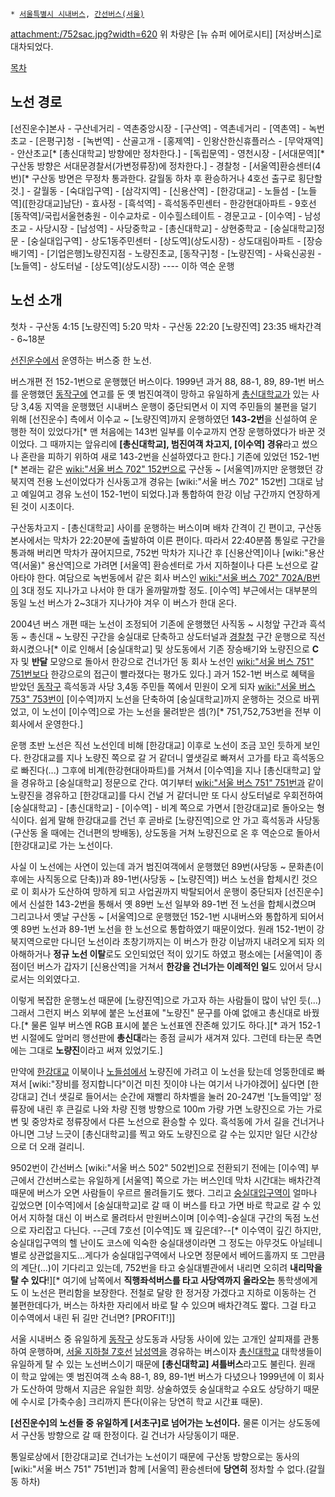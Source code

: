  * [[서울특별시 시내버스]], [[간선버스(서울)#s-2.8|간선버스(서울)]]

attachment:/752sac.jpg?width=620
위 차량은 [뉴 슈퍼 에어로시티] [저상버스]로 대차되었다.

[[목차]]
== 노선 경로 ==
[선진운수]본사 - 구산네거리 - 역촌중앙시장 - [구산역] - 역촌네거리 - [역촌역] - 녹번초교 - [은평구]청 - [녹번역] - 산골고개 - [홍제역] - 인왕산한신휴플러스 - [무악재역] - 안산초교[* [총신대학교] 방향에만 정차한다.] - [독립문역] - 영천시장 - [서대문역][* 구산동 방향은 서대문경찰서(가변정류장)에 정차한다.] - 경찰청 - [서울역]환승센터(4번)[* 구산동 방면은 무정차 통과한다. 갈월동 하차 후 환승하거나 4호선 출구로 횡단할 것.] - 갈월동 - [숙대입구역] - [삼각지역] - [신용산역] - [한강대교] - 노들섬 - [노들역]([한강대교]남단) - 효사정 - [흑석역] - 흑석동주민센터 - 한강현대아파트 - 9호선[동작역]/국립서울현충원 - 이수교차로 - 이수힐스테이트 - 경문고교 - [이수역] - 남성초교 - 사당시장 - [남성역] - 사당중학교 - [총신대학교] - 상현중학교 - [숭실대학교]정문 - [숭실대입구역] - 상도1동주민센터 - [상도역](상도시장) - 상도대림아파트 - [장승배기역] - [기업은행]노량진지점 - 노량진초교, [동작구]청 - [노량진역] - 사육신공원 - [노들역] - 상도터널 - [상도역](상도시장) ---- 이하 역순 운행

== 노선 소개 ==
첫차 - 구산동 4:15 [노량진역] 5:20
막차 - 구산동 22:20 [노량진역] 23:35
배차간격 - 6~18분

[[선진운수]]에서 운영하는 버스중 한 노선.

버스개편 전 152-1번으로 운행했던 버스이다. 1999년 과거 88, 88-1, 89, 89-1번 버스를 운행했던 [[동작구]]에 연고를 둔 옛 범진여객이 망하고 유일하게 [[총신대학교]]가 있는 사당 3,4동 지역을 운행했던 시내버스 운행이 중단되면서 이 지역 주민들의 불편을 덜기 위해 [선진운수] 측에서 이수교 ~ [노량진역]까지 운행하였던 '''143-2번'''을 신설하여 운행한 적이 있었다가[* 맨 처음에는 143번 일부를 이수교까지 연장 운행하였다가 바꾼 것이었다. 그 때까지는 앞유리에 '''[총신대학교], 범진여객 차고지, [이수역] 경유'''라고 썼으나 혼란을 피하기 위하여 새로 143-2번을 신설하였다고 한다.] 기존에 있었던 152-1번[* 본래는 같은 [[wiki:"서울 버스 702" 152번]]으로 구산동 ~ [서울역]까지만 운행했던 강북지역 전용 노선이었다가 신사동고개 경유는 [wiki:"서울 버스 702" 152번] 그대로 남고 예일여고 경유 노선이 152-1번이 되었다.]과 통합하여 한강 이남 구간까지 연장하게 된 것이 시초이다.

구산동차고지 - [총신대학교] 사이를 운행하는 버스이며 배차 간격이 긴 편이고, 구산동 본사에서는 막차가 22:20분에 출발하여 이른 편이다. 따라서 22:40분쯤 통일로 구간을 통과해 버리면 막차가 끊어지므로, 752번 막차가 지나간 후 [신용산역]이나 [wiki:"용산역(서울)" 용산역]으로 가려면 [서울역] 환승센터로 가서 지하철이나 다른 노선으로 갈아타야 한다. 여담으로 녹번동에서 같은 회사 버스인 [[wiki:"서울 버스 702" 702A/B]]번이 3대 정도 지나가고 나서야 한 대가 올까말까할 정도. [이수역] 부근에서는 대부분의 동일 노선 버스가 2~3대가 지나가야 겨우 이 버스가 한대 온다.

2004년 버스 개편 때는 노선이 조정되어 기존에 운행했던 사직동 ~ 시청앞 구간과 흑석동 ~ 총신대 ~ 노량진 구간을 숭실대로 단축하고 상도터널과 [[경찰청]] 구간 운행으로 직선화시켰으나[* 이로 인해서 [숭실대학교] 및 상도동에서 기존 장승배기와 노량진으로 '''C'''자 및 '''반달''' 모양으로 돌아서 한강으로 건너가던 동 회사 노선인 [[wiki:"서울 버스 751" 751번]]보다 한강으로의 접근이 빨라졌다는 평가도 있다.] 과거 152-1번 버스로 혜택을 받았던 [[동작구]] 흑석동과 사당 3,4동 주민들 쪽에서 민원이 오게 되자 [[wiki:"서울 버스 753" 753번]]이 [이수역]까지 노선을 단축하여 [숭실대학교]까지 운행하는 것으로 바뀌었고, 이 노선이 [이수역]으로 가는 노선을 물려받은 셈(?)[* 751,752,753번을 전부 이 회사에서 운영한다.]

운행 초반 노선은 직선 노선인데 비해 [한강대교] 이후로 노선이 조금 꼬인 듯하게 보인다. 한강대교를 지나 노량진 쪽으로 갈 거 같더니 옆샛길로 빠져서 고가를 타고 흑석동으로 빠진다(...) 그후에 비계(한강현대아파트)를 거쳐서 [이수역]을 지나 [총신대학교] 앞을 경유하고 [숭실대학교] 정문으로 간다. 여기부터 [[wiki:"서울 버스 751" 751번]]과 같이 노량진을 경유하고 [한강대교]를 다시 건널 거 같더니만 또 다시 상도터널로 우회전하여 [숭실대학교] - [총신대학교] - [이수역] - 비계 쪽으로 가면서 [한강대교]로 돌아오는 형식이다. 쉽게 말해 한강대교를 건넌 후 곧바로 [노량진역]으로 안 가고 흑석동과 사당동(구산동 올 때에는 건너편의 방배동), 상도동을 거쳐 노량진으로 온 후 역순으로 돌아서 [한강대교]로 가는 노선이다.

사실 이 노선에는 사연이 있는데 과거 범진여객에서 운행했던 89번(사당동 ~ 문화촌(이후에는 사직동으로 단축))과 89-1번(사당동 ~ [노량진역]) 버스 노선을 합체시킨 것으로 이 회사가 도산하여 망하게 되고 사업권까지 박탈되어서 운행이 중단되자 [선진운수]에서 신설한 143-2번을 통해서 옛 89번 노선 일부와 89-1번 전 노선을 합체시켰으며 그리고나서 옛날 구산동 ~ [서울역]으로 운행했던 152-1번 시내버스와 통합하게 되어서 옛 89번 노선과 89-1번 노선을 한 노선으로 통합하였기 때문이었다. 원래 152-1번이 강북지역으로만 다니던 노선이라 초창기까지는 이 버스가 한강 이남까지 내려오게 되자 의아해하거나 '''정규 노선 이탈'''로도 오인되었던 적이 있기도 하였고 평소에는 [서울역]이 종점이던 버스가 갑자기 [신용산역]을 거쳐서 '''한강을 건너가는 이례적인 일'''도 있어서 당시로서는 의외였다고.

이렇게 복잡한 운행노선 때문에 [노량진역]으로 가고자 하는 사람들이 많이 낚인 듯(...)
그래서 그런지 버스 외부에 붙은 노선표에 "노량진" 문구를 아예 없애고 총신대로 바꿨다.[* 물론 일부 버스엔 RGB 표시에 붙은 노선표엔 잔존해 있기도 하다.][* 과거 152-1번 시절에도 앞머리 행선판에 '''총신대'''라는 종점 글씨가 새겨져 있다. 그런데 타는문 측면에는 그대로 '''노량진'''이라고 써져 있었기도.]

만약에 [[한강대교]] 이북이나 [[노들섬]]에서 노량진에 가려고 이 노선을 탔는데 엉뚱한데로 빠져서 [wiki:"장비를 정지합니다"이건 미친 짓이야 나는 여기서 나가야겠어] 싶다면 [한강대교] 건너 샛길로 들어서는 순간에 재빨리 하차벨을 눌러 20-247번 '[노들역]앞' 정류장에 내린 후 큰길로 나와 차량 진행 방향으로 100m 가량 가면 노량진으로 가는 가로변 및 중앙차로 정류장에서 다른 노선으로 환승할 수 있다. 흑석동에 가서 길을 건너거나 아니면 그냥 느긋이 [총신대학교]를 찍고 와도 노량진으로 갈 수는 있지만 일단 시간상으로 더 오래 걸리니.

9502번이 간선버스 [wiki:"서울 버스 502" 502번]으로 전환되기 전에는 [이수역] 부근에서 간선버스로는 유일하게 [서울역] 쪽으로 가는 버스인데 막차 시간대는 배차간격 때문에 버스가 오면 사람들이 우르르 몰려들기도 했다. 그리고 [[숭실대입구역]]이 얼마나 깊었으면 [이수역]에서 [숭실대학교]로 갈 때 이 버스를 타고 가면 바로 학교로 갈 수 있어서 지하철 대신 이 버스로 몰려타서 만원버스이며 [이수역]-숭실대 구간의 독점 노선으로 자리잡고 다닌다. --근데 7호선 [이수역]도 꽤 깊은데?--[* 이수역이 깊긴 하지만, 숭실대입구역의 헬 난이도 코스에 익숙한 숭실대생이라면 그 정도는 아무것도 아닐테니 별로 상관없을지도…게다가 숭실대입구역에서 나오면 정문에서 베어드홀까지 또 그만큼의 계단(…)이 기다리고 있는데, 752번을 타고 숭실대별관에서 내리면 오히려 '''내리막을 탈 수 있다'''!][* 여기에 남쪽에서 '''직행좌석버스를 타고 사당역까지 올라오는''' 통학생에게도 이 노선은 편리함을 보장한다. 전철로 달랑 한 정거장 가겠다고 지하로 이동하는 건 불편한데다가, 버스는 하차한 자리에서 바로 탈 수 있으며 배차간격도 짧다. 그걸 타고 이수역에서 내린 뒤 길만 건너면? [PROFIT!]]

서울 시내버스 중 유일하게 [[동작구]] 상도동과 사당동 사이에 있는 고개인 살피재를 관통하여 운행하며, [[서울 지하철 7호선]] [[남성역]]을 경유하는 버스이자 [[총신대학교]] 대학생들이 유일하게 탈 수 있는 노선버스이기 때문에 '''[총신대학교] 셔틀버스'''라고도 불린다. 원래 이 학교 앞에는 옛 범진여객 소속 88-1, 89, 89-1번 버스가 다녔으나 1999년에 이 회사가 도산하여 망해서 지금은 유일한 희망. 상술하였듯 숭실대학교 수요도 상당하기 때문에 수시로 [가축수송] 크리까지 뜬다(이유는 당연히 학교 시간표 때문).

'''[선진운수]의 노선들 중 유일하게 [서초구]로 넘어가는 노선이다.''' 물론 이거는 상도동에서 구산동 방향으로 갈 때 한정이다. 길 건너가 사당동이기 때문.

통일로상에서 [한강대교]로 건너가는 노선이기 때문에 구산동 방향으로는 동사의 [wiki:"서울 버스 751" 751번]과 함께 [서울역] 환승센터에 '''당연히''' 정차할 수 없다.(갈월동 하차)
